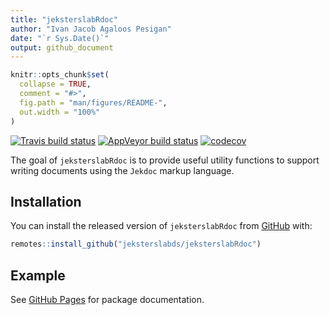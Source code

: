 ```yaml
---
title: "jeksterslabRdoc"
author: "Ivan Jacob Agaloos Pesigan"
date: "`r Sys.Date()`"
output: github_document
---
```


<!-- README.md is generated from README.Rmd. Please edit that file -->

```r
knitr::opts_chunk$set(
  collapse = TRUE,
  comment = "#>",
  fig.path = "man/figures/README-",
  out.width = "100%"
)
```

<!-- badges: start -->
[![Travis build status](https://travis-ci.com/jeksterslabds/jeksterslabRdoc.svg?branch=master)](https://travis-ci.com/jeksterslabds/jeksterslabRdoc)
[![AppVeyor build status](https://ci.appveyor.com/api/projects/status/github/jeksterslabds/jeksterslabRdoc?branch=master&svg=true)](https://ci.appveyor.com/project/jeksterslabds/jeksterslabRdoc)
[![codecov](https://codecov.io/github/jeksterslabds/jeksterslabRdoc/branch/master/graphs/badge.svg)](https://codecov.io/github/jeksterslabds/jeksterslabRdoc)
<!-- badges: end -->

The goal of `jeksterslabRdoc` is to provide useful utility functions
to support writing documents using the `Jekdoc` markup language.

## Installation

You can install the released version of `jeksterslabRdoc` from [GitHub](https://github.com/jeksterslabds/jeksterslabRdoc) with:

```r
remotes::install_github("jeksterslabds/jeksterslabRdoc")
```

## Example

See [GitHub Pages](https://jeksterslabds.github.io/jeksterslabRdoc/index.html)
for package documentation.

